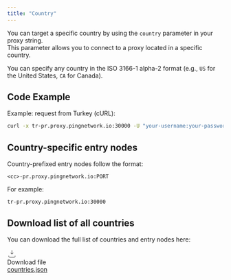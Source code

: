 ```yaml
---
title: "Country"
---
```


You can target a specific country by using the `country` parameter in your proxy string.\
This parameter allows you to connect to a proxy located in a specific country.

You can specify any country in the ISO 3166-1 alpha-2 format (e.g., `US` for the United States, `CA` for Canada).

## Code Example

Example: request from Turkey (cURL):

```bash
curl -x tr-pr.proxy.pingnetwork.io:30000 -U "your-username:your-password" https://ipinfo.io/json
```

## Country-specific entry nodes

Country-prefixed entry nodes follow the format:

```text
<cc>-pr.proxy.pingnetwork.io:PORT
```

For example:

```text
tr-pr.proxy.pingnetwork.io:30000
```

## Download list of all countries

You can download the full list of countries and entry nodes here:

<div className="mt-3 inline-flex items-center gap-3 rounded-xl border border-zinc-700/60 bg-zinc-900/40 p-4 hover:border-zinc-500/70">
  <svg width="22" height="22" viewBox="0 0 24 24" fill="none" className="shrink-0">
    <path d="M12 3v10m0 0l-3.5-3.5M12 13l3.5-3.5M4 17v2a2 2 0 002 2h12a2 2 0 002-2v-2" stroke="currentColor" strokeWidth="1.6" strokeLinecap="round" strokeLinejoin="round"/>
  </svg>
  <div>
    <div className="text-sm text-zinc-400">Download file</div>
    <a href="/files/countries.json" download className="font-medium underline underline-offset-4">
      countries.json
    </a>
  </div>
</div>


